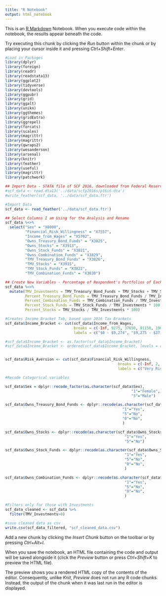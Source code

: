 ```yaml
---
title: "R Notebook"
output: html_notebook
---
```


This is an [R Markdown](http://rmarkdown.rstudio.com) Notebook. When you execute code within the notebook, the results appear beneath the code. 

Try executing this chunk by clicking the *Run* button within the chunk or by placing your cursor inside it and pressing *Ctrl+Shift+Enter*. 

```r
#Load in Packages
library(dplyr)
library(foreign)
library(readr)
library(readstata13)
library(ggplot2)
library(tidyverse)
library(devtools)
library(ggpubr)
library(grid)
library(ggalt)
library(unikn)
library(ggthemes)
library(gridExtra)
library(ggrepel)
library(forcats)
library(scales)
library(magrittr)
library(magrittr)
library(qwraps2)
library(wesanderson)
library(arsenal)
library(knitr)
library(feather)
library(useful)
library(magrittr)
library(patchwork)
```

```r
## Import Data - STATA file of SCF 2016, downloaded from Federal Reserve Bank of NY website
#scf_data <- read.dta13('../data/scfp2016s/p16i6.dta')
#write_feather(scf_data, '../data/scf_data.ftr')
```

```r
#Import Data
scf_data <- read_feather('../data/scf_data.ftr')
```

```r
## Select Columns I am Using for the Analysis and Rename
scf_data %<>%
  select("Sex" = "X8000", 
         "Financial_Risk_Willingness" = "X7557", 
         "Income_from_Wages" = "X5702", 
         "Owns_Treasury_Bond_Funds" = "X3825", 
         "Owns_Stocks" = "X3913", 
         "Owns_Stock_Funds" = "X3821", 
         "Owns_Combination_Funds" = "X3829", 
         "TMV_Treasury_Bond_Funds" = "X3826", 
         "TMV_Stocks" = "X3915", 
         "TMV_Stock_Funds" = "X3822", 
         "TMV_Combination_Funds" = "X3830")
```

```r
## Create New Variables - Percentage of Respondent's Portfolios of Each Asset
scf_data %<>%
  mutate(TMV_Investments = TMV_Treasury_Bond_Funds + TMV_Stocks + TMV_Stock_Funds + TMV_Combination_Funds,
         Percent_Treasury_Bond_Funds = TMV_Treasury_Bond_Funds / TMV_Investments * 100,
         Percent_Combination_Funds = TMV_Combination_Funds / TMV_Investments * 100,
         Percent_Stock_Funds = TMV_Stock_Funds / TMV_Investments * 100,
         Percent_Stocks = TMV_Stocks / TMV_Investments * 100)
```


```r
#Creates Income Bracket Tab, based upon 2016 Tax Brackets
scf_data$Income_Bracket <- cut(scf_data$Income_from_Wages, 
                               breaks = c(-Inf, 9275, 37650, 91150, 190150, 413350, 415050, Inf), 
                               labels = c("$0 - $9,274", "$9,275 - $37,649", "$37,650 - $91,149", "$91,150 - $190,149", "$190,150 - $413,349", "$413,350 - $415,049", "$415,050 or More"))

#scf_data$Income_Bracket <- as.factor(scf_data$Income_Bracket)
#scf_data$Income_Bracket <- ordered(scf_data$Income_Bracket, levels = c("$0 - $9,274", "$9,275 - $37,649", "$37,650 - $91,149", "$91,150 - $190,149", "$190,150 - $413,349", "$413,350 - $415,049", "$415,050 or More"))


scf_data$Risk_Aversion <- cut(scf_data$Financial_Risk_Willingness,
                                                   breaks = c(-Inf, 2, 4, 7, 9, Inf),
                                                   labels = c("Very Risk Averse", "Somewhat Risk Averse", "Risk Neutral", "Somewhat Risk Tolerant", "Very Risk Tolerant"))
```

```r
#Recode Categorical variables

scf_data$Sex = dplyr::recode_factor(as.character(scf_data$Sex), 
                                                         "1"="Female",
                                                         "5"="Male")

scf_data$Owns_Treasury_Bond_Funds <- dplyr::recode(as.character(scf_data$Owns_Treasury_Bond_Funds),
                                                     "1"="Yes",
                                                     "5"="No",
                                                     "0"="No",
                                                     )

scf_data$Owns_Stocks <- dplyr::recode(as.character(scf_data$Owns_Stocks),
                                                      "1"="Yes",
                                                      "5"="No")

scf_data$Owns_Stock_Funds <- dplyr::recode(as.character(scf_data$Owns_Stock_Funds),
                                                      "1"="Yes",
                                                      "5"="No",
                                                      "0"="No",
                                                      )

scf_data$Owns_Combination_Funds <- dplyr::recode(as.character(scf_data$Owns_Combination_Funds),
                                                      "1"="Yes",
                                                      "5"="No",
                                                      "0"="No",
                                                      )

```


```r
#Filters only for those with Investments
scf_data_cleaned <- scf_data %>%
  filter(TMV_Investments>0)
```



```r
#save cleaned data as csv
write.csv(scf_data_filtered, "scf_cleaned_data.csv")
```


Add a new chunk by clicking the *Insert Chunk* button on the toolbar or by pressing *Ctrl+Alt+I*.

When you save the notebook, an HTML file containing the code and output will be saved alongside it (click the *Preview* button or press *Ctrl+Shift+K* to preview the HTML file).

The preview shows you a rendered HTML copy of the contents of the editor. Consequently, unlike *Knit*, *Preview* does not run any R code chunks. Instead, the output of the chunk when it was last run in the editor is displayed.
